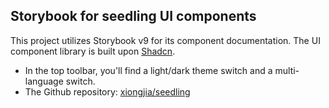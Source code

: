 
## Storybook for seedling UI components


This project utilizes Storybook v9 for its component documentation. The UI component library is built upon [Shadcn](https://ui.shadcn.com/).    

- In the top toolbar, you'll find a light/dark theme switch and a multi-language switch.
- The Github repository: [xiongjia/seedling ](https://github.com/xiongjia/seedling)

